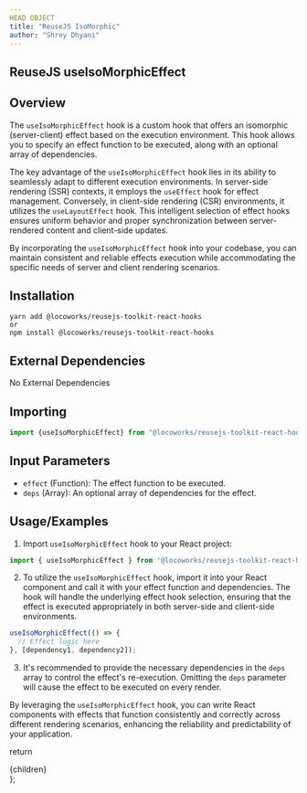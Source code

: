 ```yaml
---
HEAD OBJECT
title: "ReuseJS IsoMorphic"
author: "Shrey Dhyani"
---
```


## ReuseJS useIsoMorphicEffect

## Overview

The `useIsoMorphicEffect` hook is a custom hook that offers an isomorphic (server-client) effect based on the execution environment. This hook allows you to specify an effect function to be executed, along with an optional array of dependencies.

The key advantage of the `useIsoMorphicEffect` hook lies in its ability to seamlessly adapt to different execution environments. In server-side rendering (SSR) contexts, it employs the `useEffect` hook for effect management. Conversely, in client-side rendering (CSR) environments, it utilizes the `useLayoutEffect` hook. This intelligent selection of effect hooks ensures uniform behavior and proper synchronization between server-rendered content and client-side updates.

By incorporating the `useIsoMorphicEffect` hook into your codebase, you can maintain consistent and reliable effects execution while accommodating the specific needs of server and client rendering scenarios.

## Installation
```
yarn add @locoworks/reusejs-toolkit-react-hooks
or 
npm install @locoworks/reusejs-toolkit-react-hooks
```

## External Dependencies
No External Dependencies

## Importing
```jsx
import {useIsoMorphicEffect} from "@locoworks/reusejs-toolkit-react-hooks";
```

## Input Parameters

- `effect` (Function): The effect function to be executed.
- `deps` (Array): An optional array of dependencies for the effect.

## Usage/Examples

1. Import `useIsoMorphicEffect` hook to your React project:

```jsx
import { useIsoMorphicEffect } from '@locoworks/reusejs-toolkit-react-hooks';
```

2. To utilize the `useIsoMorphicEffect` hook, import it into your React component and call it with your effect function and dependencies. The hook will handle the underlying effect hook selection, ensuring that the effect is executed appropriately in both server-side and client-side environments.

```jsx
useIsoMorphicEffect(() => {
  // Effect logic here
}, [dependency1, dependency2]);
```

3. It's recommended to provide the necessary dependencies in the `deps` array to control the effect's re-execution. Omitting the `deps` parameter will cause the effect to be executed on every render.

By leveraging the `useIsoMorphicEffect` hook, you can write React components with effects that function consistently and correctly across different rendering scenarios, enhancing the reliability and predictability of your application.

  return <div className="prose max-w-full mx-4 pb-10" >{children}</div>
};
